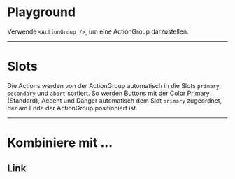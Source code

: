 # Playground

Verwende `<ActionGroup />`, um eine ActionGroup darzustellen.

<LiveCodeEditor />

---

# Slots

Die Actions werden von der ActionGroup automatisch in die Slots `primary`,
`secondary` und `abort` sortiert. So werden
[Buttons](https://mittwald.github.io/flow/03-components/actions/button/overview) mit der
Color Primary (Standard), Accent und Danger automatisch dem Slot `primary`
zugeordnet, der am Ende der ActionGroup positioniert ist.

<LiveCodeEditor example="slots" editorCollapsed />

---

# Kombiniere mit ...

## Link

<LiveCodeEditor example="link" editorCollapsed />
